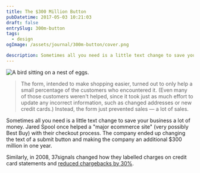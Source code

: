 ```yaml
---
title: The $300 Million Button
pubDatetime: 2017-05-03 10:21:03
draft: false
entrySlug: 300m-button
tags:
  - design
ogImage: /assets/journal/300m-button/cover.png

description: Sometimes all you need is a little text change to save your business a lot of money.
---
```



<Image src={button} alt="A bird sitting on a nest of eggs." class="wide" />

<Source
  url="https://articles.uie.com/three_hund_million_button/"
  title="The $300 Million Button"
  domain="uie.com"
/>

> The form, intended to make shopping easier, turned out to only help a small percentage of the customers who encountered it. (Even many of those customers weren't helped, since it took just as much effort to update any incorrect information, such as changed addresses or new credit cards.) Instead, the form just prevented sales — a lot of sales.

Sometimes all you need is a little text change to save your business a lot of money. Jared Spool once helped a "major ecommerce site" (very possibly Best Buy) with their checkout process. The company ended up changing the text of a submit button and making the company an additional \$300 million in one year.

Similarly, in 2008, 37signals changed how they labelled charges on credit card statements and [reduced chargebacks by 30%](http://www.37signals.com/svn/posts/1545-how-we-reduced-chargebacks-by-30-as-a-percentage-of-sales).
